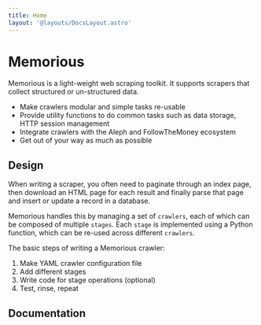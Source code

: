 ```yaml
---
title: Home
layout: '@layouts/DocsLayout.astro'
---
```


# Memorious

<p class="lead">Memorious is a light-weight web scraping toolkit. It supports scrapers that collect structured or un-structured data.</p>

* Make crawlers modular and simple tasks re-usable
* Provide utility functions to do common tasks such as data storage, HTTP session management
* Integrate crawlers with the Aleph and FollowTheMoney ecosystem
* Get out of your way as much as possible

## Design


When writing a scraper, you often need to paginate through an index page, then download an HTML page for each result and finally parse that page and insert or update a record in a database.

Memorious handles this by managing a set of ``crawlers``, each of which  can be composed of multiple ``stages``. Each ``stage`` is implemented using a Python function, which can be re-used across different ``crawlers``.

The basic steps of writing a Memorious crawler:

1. Make YAML crawler configuration file
2. Add different stages
3. Write code for stage operations (optional)
4. Test, rinse, repeat

## Documentation

<LinkCard
  page="/installation"
  text="Install Memorious and run your own crawlers."
/>

<LinkCard
  page="/cli"
  text="Reference for the command-line tool to run and monitor crawlers."
/>

<LinkCard
  page="/reference"
  text="Build your own crawler using YAML configuration."
/>

<LinkCard
  page="/development"
  text="Links to our Git repository and licensing information."
/>
